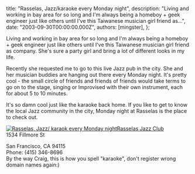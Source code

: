 
  title: "Rasselas, Jazz/karaoke every Monday night",
  description: "Living and working in bay area for so long and I'm always being a homeboy + geek engineer just like others until I've this Taiwanese musician girl friend as...",
  date: "2003-09-30T00:00:00.000Z",
  authors: [mingster],
};

<p>Living and working in bay area for so long and I'm always being a homeboy + geek engineer just like others until I've this Taiwanese musician girl friend as company. She's sure a party girl and bring a lot of different looks in my life.</p>
<p>Recently she requested me to go to this live Jazz pub in the city. She and her musician buddies are hanging out there every Monday night. It's pretty cool - the small circle of friends and friends of friends would take terms to go on to the stage, singing or Improvised with their own instrument, each for about 5 to 10 minutes.</p>
<p>It's so damn cool just like the karaoke back home. If you like to get to know the local Jazz community in the city, Monday night at Rasselas is the place to check out.</p>
<p><a href="http://bp0.blogger.com/_i0VzdspWXjI/Rwip7jnkxJI/AAAAAAAAAKo/KdoUINGmRQA/s320/Picture+025.jpg"><img id="BLOGGER_PHOTO_ID_5118527817145173138" alt="Rasselas, Jazz/ karaok every Monday night" src="/img/Picture+025.jpg" border="0" />Rasselas Jazz Club</a><br />1534 Fillmore St
<div>San Francisco, CA 94115</div>
<div>Phone: (415) 346-8696 </div>
<div></div>
<div>By the way Craig, this is how you spell "karaoke", don't register wrong domain names again:)</div>
